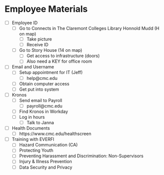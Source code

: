 # Employee Materials

- [ ]	Employee ID
  - [ ]	Go to Connects in The Claremont Colleges Library Honnold Mudd (H on map)
    - [ ]	Take picture 
    - [ ]	Receive ID
  - [ ]	Go to Story House (14 on map)
    - [ ]	Get access to infrastructure (doors)
    - [ ]	Also need a KEY for office room 
- [ ]	Email and Username
  - [ ]	Setup appointment for IT (Jeff)
    - [ ]	help@cmc.edu
  - [ ]	Obtain computer access
  - [ ]	Get put into system
- [ ]	Kronos
  - [ ]	Send email to Payroll
    - [ ]	payroll@cmc.edu
  - [ ]	Find Kronos in Workday
  - [ ]	Log in hours 
    - [ ]	Talk to Janna
- [ ]	Health Documents
  - [ ]	https://www.cmc.edu/healthscreen
- [ ]	Training with EVERFI
  - [ ]	Hazard Communication (CA)
  - [ ] Protecting Youth
  - [ ]	Preventing Harassment and Discrimination: Non-Supervisors
  - [ ]	Injury & Illness Prevention
  - [ ]	Data Security and Privacy
